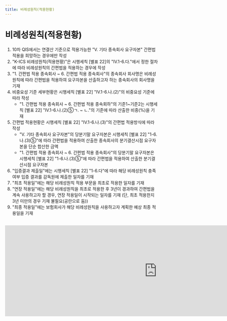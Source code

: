 ```yaml
---
title: 비례성원칙(적용현황)
---
```

# 비례성원칙(적용현황)

<Accordion multiple activeIndex={[]}>
<AccordionTab header="[작성 요령]">

1) 10차 QIS에서는 연결산 기준으로 적용가능한 "Ⅴ. 기타 종속회사 요구자본" 간편법 적용을 희망하는 경우에만 작성
2) "K-ICS 비례성원칙(적용현황)"은 시행세칙 [별표 22]의 "Ⅳ.1-6.다."에서 정한 절차에 따라 비례성원칙의 간편법을 적용하는 경우에 작성
3) "1. 간편법 적용 종속회사 ~ 6. 간편법 적용 종속회사"의 종속회사 회사명은 비례성원칙에 따라 간편법을 적용하여 요구자본을 산출하고자 하는 종속회사의 회사명을 기재
4) 비중요성 기준 세부현황은 시행세칙 [별표 22] "Ⅳ.1-6.나.(2)"의 비중요성 기준에 따라 작성
   - "1. 간편법 적용 종속회사 ~ 6. 간편법 적용 종속회하"의 기준1~기준2는 시행세칙 [별표 22] "Ⅳ.1-6.나.(2)⑤ㄱ. ~ ㄴ."의 기준에 따라 산출한 비중(%)을 기재
5) 간편법 적용현황은 시행세칙 [별표 22] "Ⅳ.1-6.나.(3)"의 간편법 적용방식에 따라 작성
   - "Ⅴ. 기타 종속회사 요구자본"의 당분기말 요구자본은 시행세칙 [별표 22] "1-6.나.(3)⑤"에 따라 간편법을 적용하여 산출한 종속회사의 분기결산시점 요구자본을 단순 합산한 금액
   - "1. 간편법 적용 종속회사 ~ 6. 간편법 적용 종속회사"의 당분기말 요구자본은 시행세칙 [별표 22] "1-6.나.(3)⑤"에 따라 간편법을 적용하여 산출한 분기결산시점 요구자본
6) "입증결과 제출일"에는 시행세칙 [별표 22] "1-6.다"에 따라 해당 비례성원칙 충족 여부 입증 결과를 감독원에 제출한 일자를 기재
7) "최초 적용일"에는 해당 비례성원칙 적용 부문을 최초로 적용한 일자를 기재
8) "연장 적용일"에는 해당 비례성원칙을 최초로 적용한 후 3년이 경과하여 간편법을 계속 사용하고자 할 경우, 연장 적용일이 시작되는 일자를 기재 (단, 최초 적용한지 3년 미만의 경우 기재 불필요(공란으로 둠))
9) "최종 적용일"에는 보험회사가 해당 비례성원칙을 사용하고자 계획한 예상 최종 적용일을 기재

</AccordionTab>
</Accordion>

<br/>

<iframe width="1000" height="300" frameborder="0" scrolling="no"
src="https://onedrive.live.com/embed?resid=AB5F66CE0CF8D024%2116554&authkey=%21ACzRWZavyE-79hc&em=2
&wdAllowInteractivity=False&ActiveCell='8-1'!F10&Item='8-1'!A7:P27
&wdHideGridlines=True
&wdDownloadButton=False
&waccluster=PSG3">
</iframe>
